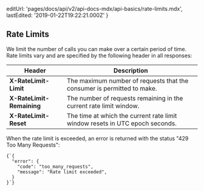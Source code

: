 
  editUrl: 'pages/docs/api/v2/api-docs-mdx/api-basics/rate-limits.mdx',
  lastEdited: '2019-01-22T19:22:21.000Z'
}

## Rate Limits

We limit the number of calls you can make over a certain period of time.
Rate limits vary and are specified by the following header in all responses:

| Header                                                   | Description                                                                  |
| -------------------------------------------------------- | ---------------------------------------------------------------------------- |
| **<RequestHeader>X-RateLimit-Limit</RequestHeader>**     | The maximum number of requests that the consumer is permitted to make.       |
| **<RequestHeader>X-RateLimit-Remaining</RequestHeader>** | The number of requests remaining in the current rate limit window.           |
| **<RequestHeader>X-RateLimit-Reset</RequestHeader>**     | The time at which the current rate limit window resets in UTC epoch seconds. |

<Example>
  <P>
    When the rate limit is <P.B>exceeded</P.B>, an error is returned with the
    status "<P.B>429 Too Many Requests</P.B>":
  </P>
  <Code lang="json">{`{
  "error": {
    "code": "too_many_requests",
    "message": "Rate limit exceeded",
  }
}`}</Code>
</Example>
